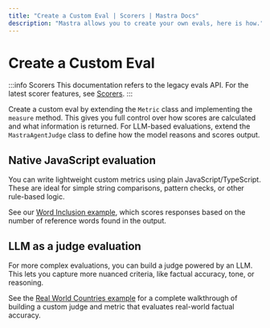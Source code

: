 ```yaml
---
title: "Create a Custom Eval | Scorers | Mastra Docs"
description: "Mastra allows you to create your own evals, here is how."
---
```



# Create a Custom Eval

:::info Scorers
This documentation refers to the legacy evals API. For the latest scorer features, see [Scorers](/docs/scorers/overview).
:::

Create a custom eval by extending the `Metric` class and implementing the `measure` method. This gives you full control over how scores are calculated and what information is returned. For LLM-based evaluations, extend the `MastraAgentJudge` class to define how the model reasons and scores output.

## Native JavaScript evaluation

You can write lightweight custom metrics using plain JavaScript/TypeScript. These are ideal for simple string comparisons, pattern checks, or other rule-based logic.

See our [Word Inclusion example](/examples/evals/custom-native-javascript-eval), which scores responses based on the number of reference words found in the output.

## LLM as a judge evaluation

For more complex evaluations, you can build a judge powered by an LLM. This lets you capture more nuanced criteria, like factual accuracy, tone, or reasoning.

See the [Real World Countries example](/examples/evals/custom-llm-judge-eval) for a complete walkthrough of building a custom judge and metric that evaluates real-world factual accuracy.


